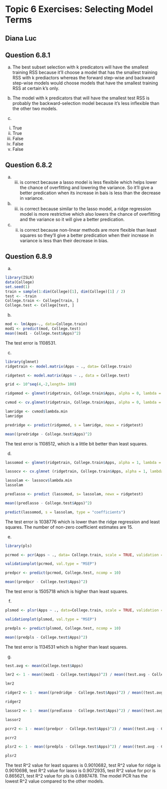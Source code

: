 # Topic 6 Exercises: Selecting Model Terms

## Diana Luc

## Question 6.8.1

(a) The best subset selection with k predicators will have the smallest training RSS because it'll choose a model that has the smallest training RSS with k prediactors whereas the forward step-wise and backward step-wise models would choose models that have the smallest training RSS at certain k's only.

(b) The model with k predicators that will have the smallest test RSS is probably the backward-selection model because it's less inflexible than the other two models.

(c) 

i. True 
ii. True
iii. False
iv. False
v. False 

## Question 6.8.2

(a) iii. is correct because a lasso model is less flexibile which helps lower the chance of overfitting and lowering the variance. So it'll give a better predication when its increase in bais is less than the decrease in variance. 

(b) iii. is correct because similar to the lasso model, a ridge regression model is more restrictive which also lowers the chance of overfitting and the variance so it will give a better predication. 

(c) ii. is correct because non-linear methods are more flexible than least squares so they'll give a better predication when their increase in variance is less than their decrease in bias.

## Question 6.8.9

(a)

```r
library(ISLR)
data(College)
set.seed(1)
train = sample(1:dim(College)[1], dim(College)[1] / 2)
test <- -train
College.train <- College[train, ]
College.test <- College[test, ]
```

(b)

```r
mod <- lm(Apps~., data=College.train)
mod1 <- predict(mod, College.test)
mean((mod1 - College.test$Apps)^2)
```

The test error is 1108531. 

(c)

```r
library(glmnet)
ridgetrain <- model.matrix(Apps ~ ., data= College.train)

ridgetest <- model.matrix(Apps ~ ., data = College.test)

grid <- 10^seq(4,-2,length= 100)

ridgemod <- glmnet(ridgetrain, College.train$Apps, alpha = 0, lambda = grid, thresh = 1e-12)

cvmod <- cv.glmnet(ridgetrain, College.train$Apps, alpha = 0, lambda = grid, thresh = 1e-12)

lamridge <- cvmod$lambda.min
lamridge

predridge <- predict(ridgemod, s = lamridge, newx = ridgetest)

mean((predridge - College.test$Apps)^2)
```

The test error is 1108512, which is a little bit better than least squares. 

(d)

```r
lassomod <- glmnet(ridgetrain, College.train$Apps, alpha = 1, lambda = grid, thresh = 1e-12)

lassocv <- cv.glmnet (ridgetrain, College.train$Apps, alpha = 1, lambda = grid, thresh = 1e-12)

lassolam <- lassocv$lambda.min
lassolam

predlasso <- predict (lassomod, s= lassolam, newx = ridgetest)

mean((predlasso - College.test$Apps)^2)

predict(lassomod, s = lassolam, type = "coefficients")
```

The test error is 1038776 which is lower than the ridge regression and least squares. The number of non-zero coefficient estimates are 15. 

(e)

```r
library(pls)

pcrmod <- pcr(Apps ~ ., data= College.train, scale = TRUE, validation = "CV")

validationplot(pcrmod, val.type = "MSEP")

predpcr <- predict(pcrmod, College.test, ncomp = 10)

mean((predpcr - College.test$Apps)^2)
```

The test error is 1505718 which is higher than least squares. 

(f)

```r
plsmod <- plsr(Apps ~ ., data=College.train, scale = TRUE, validation = "CV")

validationplot(plsmod, val.type = "MSEP")

predpls <- predict(plsmod, College.test, ncomp = 10)

mean((predpls - College.test$Apps)^2)
```

The test error is 1134531 which is higher than least squares. 

(g)

```r
test.avg <- mean(College.test$Apps)

lmr2 <- 1 - mean((mod1 - College.test$Apps)^2) / mean((test.avg - College.test$Apps)^2)

lmr2

ridger2 <- 1 - mean((predridge - College.test$Apps)^2) / mean((test.avg - College.test$Apps)^2)

ridger2

lassor2 <- 1 - mean((predlasso - College.test$Apps)^2) / mean((test.avg - College.test$Apps)^2)

lassor2

pcrr2 <- 1 - mean((predpcr - College.test$Apps)^2) / mean((test.avg - College.test$Apps)^2)

pcrr2

plsr2 <- 1 - mean((predpls - College.test$Apps)^2) / mean((test.avg - College.test$Apps)^2)

plsr2
```

The test R^2 value for least squares is 0.9010682, test R^2 value for ridge is 0.9010698, test R^2 value for lasso is 0.9072935, test R^2 value for pcr is 0.865621, test R^2 value for pls is 0.8987478. The model PCR has the lowest R^2 value compared to the other models. 